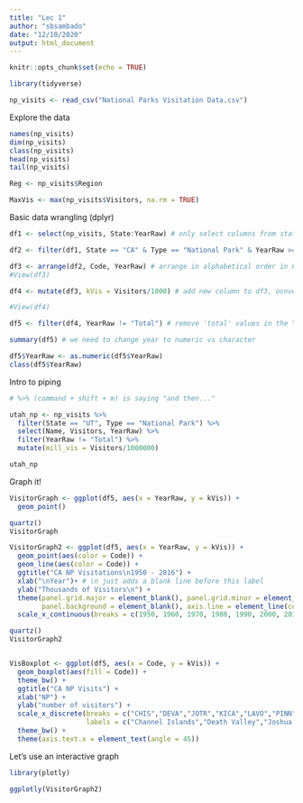 ```yaml
---
title: "Lec 1"
author: "sbsambado"
date: "12/10/2020"
output: html_document
---
```


```r
knitr::opts_chunk$set(echo = TRUE)
```


```r

library(tidyverse)

np_visits <- read_csv("National Parks Visitation Data.csv")

```

Explore the data
```r

names(np_visits)
dim(np_visits)
class(np_visits)
head(np_visits)
tail(np_visits)

Reg <- np_visits$Region

MaxVis <- max(np_visits$Visitors, na.rm = TRUE)
```


Basic data wrangling (dplyr)
```r


df1 <- select(np_visits, State:YearRaw) # only select columns from state through yearraw, store as new data frame df1

df2 <- filter(df1, State == "CA" & Type == "National Park" & YearRaw >= 1950) # filter to retain rows that are CA and NP

df3 <- arrange(df2, Code, YearRaw) # arrange in alphabetical order in Code, THEN by ascending value in Year Raw
#View(df3)

df4 <- mutate(df3, kVis = Visitors/1000) # add new column to df3, ocnverts to units of 1000s of visitors

#View(df4)

df5 <- filter(df4, YearRaw != "Total") # remove 'total' values in the YearRaw column (!= does NOT match)

summary(df5) # we need to change year to numeric vs character

df5$YearRaw <- as.numeric(df5$YearRaw)
class(df5$YearRaw)
```


Intro to piping
```r

# %>% (command + shift + m) is saying "and then..."

utah_np <- np_visits %>% 
  filter(State == "UT", Type == "National Park") %>% 
  select(Name, Visitors, YearRaw) %>% 
  filter(YearRaw != "Total") %>% 
  mutate(mill_vis = Visitors/1000000)

utah_np
```

Graph it!
```r


VisitorGraph <- ggplot(df5, aes(x = YearRaw, y = kVis)) +
  geom_point()

quartz()
VisitorGraph

VisitorGraph2 <- ggplot(df5, aes(x = YearRaw, y = kVis)) +
  geom_point(aes(color = Code)) +
  geom_line(aes(color = Code)) +
  ggtitle("CA NP Visitations\n1950 - 2016") +
  xlab("\nYear")+ # \n just adds a blank line before this label
  ylab("Thousands of Visitors\n") +
  theme(panel.grid.major = element_blank(), panel.grid.minor = element_blank(),
        panel.background = element_blank(), axis.line = element_line(color = "black")) +
  scale_x_continuous(breaks = c(1950, 1960, 1970, 1980, 1990, 2000, 2010, 2020))

quartz()
VisitorGraph2


VisBoxplot <- ggplot(df5, aes(x = Code, y = kVis)) +
  geom_boxplot(aes(fill = Code)) +
  theme_bw() +
  ggtitle("CA NP Visits") +
  xlab("NP") +
  ylab("number of visitors") +
  scale_x_discrete(breaks = c("CHIS","DEVA","JOTR","KICA","LAVO","PINN","REDW","SEQU","YOSE"), 
                   labels = c("Channel Islands","Death Valley","Joshua Tree","Kings Canyon","Lassen Volcanic","Pinnacles","Redwoods","Sequoia","Yosemite")) +
  theme_bw() +
  theme(axis.text.x = element_text(angle = 45))
```

Let's use an interactive graph
```r
library(plotly)

ggplotly(VisitorGraph2)
```

